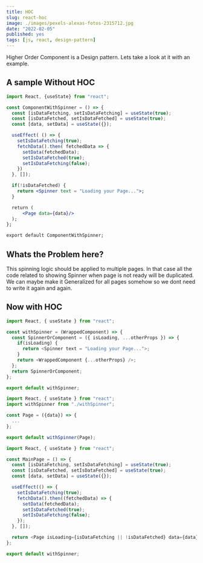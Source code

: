 ```yaml
---
title: HOC
slug: react-hoc
image: ./images/pexels-alexas-fotos-2315712.jpg
date: "2022-02-05"
published: yes
tags: [js, react, design-pattern]
---
```



Higher Order Component is a Design pattern. Lets take a look at it with an example.

## A sample Without HOC

<CodeDivWrapper>

```jsx
import React, {useState} from "react";

const ComponentWithSpinner = () => {
  const [isDataFetching, setIsDataFetching] = useState(true);
  const [isDataFetched, setIsDataFetched] = useState(true);
  const [data, setData] = useState({});

  useEffect( () => {
    setIsDataFetching(true);
    fetchData().then( fetchedData => {
      setData(fetchedData);
      setIsDataFetched(true);
      setIsDataFetching(false);
    })
  }, []);

  if(!isDataFetched) {
    return <Spinner text = "Loading your Page...">;
  }

  return (
      <Page data={data}/>
  );
};

export default ComponentWithSpinner;
```

</CodeDivWrapper>

## Whats the Problem here?

This spinning logic should be applied to multiple pages. In that case all the code related to showing Spinner when page is not ready will be duplicated. We can maybe make it Generalized for all pages somehow so we dont need to write it again and again.

## Now with HOC

<CodeDivWrapper>

```js
import React, { useState } from "react";

const withSpinner = (WrappedComponent) => {
  const SpinnerOrComponent = ({ isLoading, ...otherProps }) => {
    if(isLoading) {
      return <Spinner text = "Loading your Page...">;
    }
    return <WrappedComponent {...otherProps} />;
  };
  return SpinnerOrComponent;
};

export default withSpinner;
```

</CodeDivWrapper>

<CodeDivWrapper>

```js
import React, { useState } from "react";
import withSpinner from "./withSpinner";

const Page = ({data}) => {
  ...
};

export default withSpinner(Page);
```

</CodeDivWrapper>

<CodeDivWrapper>

```js
import React, { useState } from "react";

const MainPage = () => {
  const [isDataFetching, setIsDataFetching] = useState(true);
  const [isDataFetched, setIsDataFetched] = useState(true);
  const [data, setData] = useState({});

  useEffect(() => {
    setIsDataFetching(true);
    fetchData().then((fetchedData) => {
      setData(fetchedData);
      setIsDataFetched(true);
      setIsDataFetching(false);
    });
  }, []);

  return <Page isLoading={isDataFetching || !isDataFetched} data={data} />;
};

export default withSpinner;
```

</CodeDivWrapper>
